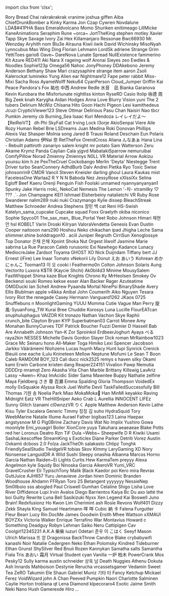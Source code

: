 ﻿import clsx from 'clsx';


<!-- Reminder that not only HTML chars have to be escaped, MDX chars also need to be (such as a space followed by an underscore). -->
<Patronelt k="0" ias="0" sp="0" >Rory</Patronelt> <Patronelt k="0" ias="0" sp="0" >Bread Chai</Patronelt> <Patronelt k="0" ias="0" sp="0" >rakrakrakrak</Patronelt> <Patronelt k="0" ias="1" sp="0" >vranime</Patronelt> <Patronelt k="0" ias="1" sp="0" >joshua giffen</Patronelt> 
<Patronelt k="0" ias="0" sp="0" >Aiba</Patronelt> <Patronelt k="0" ias="0" sp="0" >ChiefDrunkBomber</Patronelt> <Patronelt k="0" ias="0" sp="0" >a</Patronelt> <Patronelt k="0" ias="0" sp="0" >Kinky Karma</Patronelt> <Patronelt k="0" ias="1" sp="0" >Jon Czap</Patronelt> 
<Patronelt k="0" ias="0" sp="0" >Cywren</Patronelt> <Patronelt k="0" ias="0" sp="0" >Novdalune</Patronelt> <Patronelt k="0" ias="0" sp="0" >LDA&#0036;&#0035;41PHA</Patronelt> <Patronelt k="0" ias="0" sp="0" >Bass</Patronelt> <Patronelt k="0" ias="0" sp="0" >Emeraldvolcano</Patronelt> 
<Patronelt k="0" ias="0" sp="0" >Momo Shuriken</Patronelt> <Patronelt k="0" ias="1" sp="0" >enitimeago</Patronelt> <Patronelt k="0" ias="1" sp="0" >LillMicke</Patronelt> <Patronelt k="0" ias="1" sp="0" >KaneAnimations</Patronelt> <Patronelt k="0" ias="0" sp="0" >Seraphim Rune</Patronelt> 
<Patronelt k="0" ias="1" sp="0" >&#0126;orca&#0126;</Patronelt> <Patronelt k="0" ias="1" sp="0" >JortTheKing</Patronelt> <Patronelt k="0" ias="1" sp="0" >stephen motley</Patronelt> <Patronelt k="0" ias="1" sp="0" >Xavier Tapp</Patronelt> <Patronelt k="0" ias="0" sp="0" >Skye Savage</Patronelt> 
<Patronelt k="0" ias="0" sp="0" >Ivory</Patronelt> <Patronelt k="0" ias="0" sp="0" >Zai Hex</Patronelt> <Patronelt k="0" ias="1" sp="0" >Killamanjaro</Patronelt> <Patronelt k="0" ias="1" sp="0" >Ressonae</Patronelt> <Patronelt k="0" ias="0" sp="0" >Bwc66930</Patronelt> 
<Patronelt k="0" ias="1" sp="0" >Mr&#0046; Wenzday</Patronelt> <Patronelt k="0" ias="1" sp="0" >Aryhith</Patronelt> <Patronelt k="0" ias="0" sp="0" >nom</Patronelt> <Patronelt k="0" ias="1" sp="0" >Blu3e</Patronelt> <Patronelt k="0" ias="0" sp="0" >Alrauna</Patronelt> 
<Patronelt k="0" ias="1" sp="0" >Kiwii iiwik</Patronelt> <Patronelt k="0" ias="1" sp="0" >David Wichinsky</Patronelt> <Patronelt k="0" ias="1" sp="0" >MisoNyah</Patronelt> <Patronelt k="0" ias="0" sp="0" >Lynncubus</Patronelt> <Patronelt k="0" ias="1" sp="0" >Mao</Patronelt> 
<Patronelt k="0" ias="0" sp="0" >Wing Ding</Patronelt> <Patronelt k="0" ias="1" sp="0" >Florian Lehmann</Patronelt> <Patronelt k="0" ias="1" sp="0" >LordSk</Patronelt> <Patronelt k="0" ias="0" sp="0" >adriene</Patronelt> <Patronelt k="0" ias="1" sp="0" >Strange Grim</Patronelt> 
<Patronelt k="0" ias="0" sp="0" >YettiToes</Patronelt> <Patronelt k="0" ias="0" sp="0" >gario6</Patronelt> <Patronelt k="0" ias="1" sp="0" >Oave&#0126;</Patronelt> <Patronelt k="0" ias="0" sp="0" >DareNova</Patronelt> <Patronelt k="0" ias="0" sp="0" >Lunate Spread</Patronelt> 
<Patronelt k="0" ias="1" sp="0" >NullExistence</Patronelt> <Patronelt k="0" ias="1" sp="0" >fammerino</Patronelt> <Patronelt k="0" ias="1" sp="0" >Kit Azure</Patronelt> <Patronelt k="0" ias="0" sp="0" >RED411</Patronelt> <Patronelt k="0" ias="0" sp="0" >Aki</Patronelt> 
<Patronelt k="0" ias="0" sp="0" >Nara X</Patronelt> <Patronelt k="0" ias="1" sp="0" >rageing wolf</Patronelt> <Patronelt k="0" ias="1" sp="0" >Aronai Sieyes</Patronelt> <Patronelt k="0" ias="0" sp="0" >zeo</Patronelt> <Patronelt k="0" ias="0" sp="0" >Ewdles &#0038; Noodles</Patronelt> 
<Patronelt k="0" ias="0" sp="0" >Sophie123p</Patronelt> <Patronelt k="0" ias="0" sp="0" >Omega56</Patronelt> <Patronelt k="0" ias="0" sp="0" >Nahoc</Patronelt> <Patronelt k="0" ias="1" sp="0" >JonyPhoney</Patronelt> <Patronelt k="0" ias="0" sp="0" >DDAkebono</Patronelt> 
<Patronelt k="0" ias="1" sp="0" >Jeremy Anderson</Patronelt> <Patronelt k="0" ias="0" sp="0" >Bethany Shaw</Patronelt> <Patronelt k="0" ias="0" sp="0" >Mari</Patronelt> <Patronelt k="0" ias="0" sp="0" >crazysaphire</Patronelt> <Patronelt k="0" ias="1" sp="0" >strange item</Patronelt> 
<Patronelt k="0" ias="0" sp="0" >aaron</Patronelt> <Patronelt k="0" ias="1" sp="0" >Zsoli</Patronelt> <Patronelt k="0" ias="0" sp="0" >Kalerockat</Patronelt> <Patronelt k="0" ias="0" sp="0" >lumineko</Patronelt> <Patronelt k="0" ias="0" sp="0" >Yung Alien</Patronelt> 
<Patronelt k="0" ias="1" sp="0" >ear</Patronelt> <Patronelt k="0" ias="0" sp="0" >Nightmare12</Patronelt> <Patronelt k="0" ias="1" sp="0" >Fape</Patronelt> <Patronelt k="0" ias="0" sp="0" >peter rabbit</Patronelt> <Patronelt k="0" ias="0" sp="0" >Miss&#0045;Mixi</Patronelt> 
<Patronelt k="0" ias="0" sp="0" >Sacha Ross</Patronelt> <Patronelt k="0" ias="0" sp="0" >AyameWolff</Patronelt> <Patronelt k="0" ias="1" sp="0" >Neku64</Patronelt> <Patronelt k="0" ias="1" sp="0" >CyanPerson</Patronelt> <Patronelt k="0" ias="0" sp="0" >Cloud&#0095;Jumper</Patronelt> 
<Patronelt k="0" ias="1" sp="0" >Griffin</Patronelt> <Patronelt k="0" ias="0" sp="0" >Kai Peace</Patronelt> <Patronelt k="0" ias="1" sp="0" >Pandora&#0039;s Fox</Patronelt> <Patronelt k="0" ias="1" sp="0" >祐也 中西</Patronelt> <Patronelt k="0" ias="1" sp="0" >Andrew Redle</Patronelt> 
<Patronelt k="0" ias="1" sp="0" >水音　凪</Patronelt> <Patronelt k="0" ias="0" sp="0" >Bianka Garanova</Patronelt> <Patronelt k="0" ias="0" sp="0" >Kevin</Patronelt> <Patronelt k="0" ias="1" sp="0" >Kurobara the Misfortunate</Patronelt> <Patronelt k="0" ias="0" sp="0" >nightliss</Patronelt> 
<Patronelt k="0" ias="0" sp="0" >kinton</Patronelt> <Patronelt k="0" ias="1" sp="0" >RyseRD</Patronelt> <Patronelt k="0" ias="0" sp="0" >Casio</Patronelt> <Patronelt k="0" ias="1" sp="0" >Itolip</Patronelt> <Patronelt k="0" ias="1" sp="0" >咏德 周</Patronelt> 
<Patronelt k="0" ias="0" sp="0" >Big Zeek</Patronelt> <Patronelt k="0" ias="1" sp="0" >knah</Patronelt> <Patronelt k="0" ias="1" sp="0" >Karygha</Patronelt> <Patronelt k="0" ias="0" sp="0" >Aidan Hodges</Patronelt> <Patronelt k="0" ias="1" sp="0" >Anna Love</Patronelt> 
<Patronelt k="0" ias="0" sp="0" >Blurry Vision</Patronelt> <Patronelt k="0" ias="0" sp="0" >yuni</Patronelt> <Patronelt k="0" ias="0" sp="0" >The 2 tubers</Patronelt> <Patronelt k="0" ias="1" sp="0" >Delirium</Patronelt> <Patronelt k="0" ias="0" sp="0" >McWiz</Patronelt> 
<Patronelt k="0" ias="1" sp="0" >Chīsana Hito</Patronelt> <Patronelt k="0" ias="1" sp="0" >Goon</Patronelt> <Patronelt k="0" ias="1" sp="0" >Hachi Pigeon</Patronelt> <Patronelt k="0" ias="0" sp="0" >Lexi</Patronelt> <Patronelt k="0" ias="0" sp="0" >kamithedeus</Patronelt> 
<Patronelt k="0" ias="0" sp="0" >Jcuzi</Patronelt> <Patronelt k="0" ias="1" sp="0" >CrypticViewer123</Patronelt> <Patronelt k="0" ias="1" sp="0" >Steve Ottmar</Patronelt> <Patronelt k="0" ias="0" sp="0" >Delirious</Patronelt> <Patronelt k="0" ias="1" sp="0" >Pasu Chan</Patronelt> 
<Patronelt k="0" ias="0" sp="0" >Naisiri Nao</Patronelt> <Patronelt k="0" ias="1" sp="0" >tbcr</Patronelt> <Patronelt k="0" ias="1" sp="0" >Pumkin</Patronelt> <Patronelt k="0" ias="1" sp="0" >Jeremy</Patronelt> <Patronelt k="0" ias="0" sp="0" >cb</Patronelt> 
<Patronelt k="0" ias="1" sp="0" >Burning&#0095;Sea</Patronelt> <Patronelt k="0" ias="0" sp="0" >Isaac Kuri Mendoza</Patronelt> <Patronelt k="0" ias="1" sp="0" >レイレイだよ～ 【ReiReiVT】</Patronelt> <Patronelt k="0" ias="1" sp="0" >dh</Patronelt> <Patronelt k="0" ias="1" sp="0" >Phi</Patronelt> 
<Patronelt k="0" ias="1" sp="0" >SkyFall</Patronelt> <Patronelt k="0" ias="1" sp="0" >Cat Irving</Patronelt> <Patronelt k="0" ias="0" sp="0" >Lock</Patronelt> <Patronelt k="0" ias="1" sp="0" >I3orje</Patronelt> <Patronelt k="0" ias="1" sp="0" >AkioSenpai</Patronelt> 
<Patronelt k="0" ias="1" sp="0" >Viere</Patronelt> <Patronelt k="0" ias="1" sp="0" >Aile Rozy</Patronelt> <Patronelt k="0" ias="0" sp="0" >Human Rebel</Patronelt> <Patronelt k="0" ias="0" sp="0" >Brie</Patronelt> <Patronelt k="0" ias="0" sp="0" >LSDreams</Patronelt> 
<Patronelt k="0" ias="0" sp="0" >Juan Medina</Patronelt> <Patronelt k="0" ias="0" sp="0" >Roki</Patronelt> <Patronelt k="0" ias="1" sp="0" >Donovan Phillips</Patronelt> <Patronelt k="0" ias="1" sp="0" >Alexis Vaz</Patronelt> <Patronelt k="0" ias="1" sp="0" >Shasper</Patronelt> 
<Patronelt k="0" ias="1" sp="0" >Molnia</Patronelt> <Patronelt k="0" ias="1" sp="0" >song</Patronelt> <Patronelt k="0" ias="0" sp="0" >Jared B Trausi</Patronelt> <Patronelt k="0" ias="0" sp="0" >Roland Deschain</Patronelt> <Patronelt k="0" ias="1" sp="0" >Eun</Patronelt> 
<Patronelt k="0" ias="0" sp="0" >Polaris</Patronelt> <Patronelt k="0" ias="0" sp="0" >Christian Adams</Patronelt> <Patronelt k="0" ias="0" sp="0" >伊Nai 奈</Patronelt> <Patronelt k="0" ias="0" sp="0" >RetTheFox</Patronelt> <Patronelt k="0" ias="0" sp="0" >OrendCross</Patronelt> 
<Patronelt k="0" ias="0" sp="0" >Aliana</Patronelt> <Patronelt k="0" ias="0" sp="0" >んなあぁ</Patronelt> <Patronelt k="0" ias="0" sp="0" >Hana</Patronelt> <Patronelt k="0" ias="0" sp="0" >Lina &#0045; Rebuilt</Patronelt> <Patronelt k="0" ias="0" sp="0" >pattiroth</Patronelt> 
<Patronelt k="0" ias="0" sp="0" >zanariyo</Patronelt> <Patronelt k="0" ias="0" sp="0" >salem knight</Patronelt> <Patronelt k="0" ias="0" sp="0" >mr potato</Patronelt> <Patronelt k="0" ias="1" sp="0" >Sam Watterson</Patronelt> <Patronelt k="0" ias="1" sp="0" >Zeru Akame</Patronelt> 
<Patronelt k="0" ias="0" sp="0" >Krymz Panda</Patronelt> <Patronelt k="0" ias="1" sp="0" >Caylian Cala</Patronelt> <Patronelt k="0" ias="0" sp="0" >yjgvd</Patronelt> <Patronelt k="0" ias="0" sp="0" >MabatakiSparrow</Patronelt> <Patronelt k="0" ias="1" sp="0" >nemuruibai</Patronelt> 
<Patronelt k="0" ias="0" sp="0" >ComfyPillow</Patronelt> <Patronelt k="0" ias="1" sp="0" >Norad</Patronelt> <Patronelt k="0" ias="1" sp="0" >Zmienny Zmiennys</Patronelt> <Patronelt k="0" ias="0" sp="0" >N0LL VR</Patronelt> <Patronelt k="0" ias="0" sp="0" >Material Arrow</Patronelt> 
<Patronelt k="0" ias="1" sp="0" >Aokizu</Patronelt> <Patronelt k="0" ias="1" sp="0" >younsu kim</Patronelt> <Patronelt k="0" ias="1" sp="0" >h ze</Patronelt> <Patronelt k="0" ias="0" sp="0" >PexTheCruel</Patronelt> <Patronelt k="0" ias="1" sp="0" >Cockobango</Patronelt> 
<Patronelt k="0" ias="0" sp="0" >Merlin &#0039;Deyta&#0039; Niestegge</Patronelt> <Patronelt k="0" ias="0" sp="0" >Trent Driver</Patronelt> <Patronelt k="0" ias="0" sp="0" >turbo</Patronelt> <Patronelt k="0" ias="0" sp="0" >SeanConnery</Patronelt> <Patronelt k="0" ias="1" sp="0" >AdhdBurb</Patronelt> 
<Patronelt k="0" ias="0" sp="0" >Dalv Andrei</Patronelt> <Patronelt k="0" ias="1" sp="0" >Pietka</Patronelt> <Patronelt k="0" ias="1" sp="0" >Ryo</Patronelt> <Patronelt k="0" ias="0" sp="0" >Toxic Swise</Patronelt> <Patronelt k="0" ias="1" sp="0" >johnsonrin9</Patronelt> 
<Patronelt k="0" ias="0" sp="0" >CMDR Vancil</Patronelt> <Patronelt k="0" ias="1" sp="0" >Steven Kneisler</Patronelt> <Patronelt k="0" ias="0" sp="0" >darling ghoul</Patronelt> <Patronelt k="0" ias="0" sp="0" >Laura Kaukas</Patronelt> <Patronelt k="0" ias="1" sp="0" >mist</Patronelt> 
<Patronelt k="0" ias="0" sp="0" >FacelessOne</Patronelt> <Patronelt k="0" ias="0" sp="0" >Warlaa2</Patronelt> <Patronelt k="0" ias="0" sp="0" >R Y N N</Patronelt> <Patronelt k="0" ias="0" sp="0" >Baboda</Patronelt> <Patronelt k="0" ias="0" sp="0" >Nez</Patronelt> 
<Patronelt k="0" ias="0" sp="0" >JessyRose</Patronelt> <Patronelt k="0" ias="0" sp="0" >xXIssiXx</Patronelt> <Patronelt k="0" ias="0" sp="0" >Selina Egloff</Patronelt> <Patronelt k="0" ias="0" sp="0" >Beef Kaeru</Patronelt> <Patronelt k="0" ias="0" sp="0" >Orenji</Patronelt> 
<Patronelt k="0" ias="0" sp="0" >Penguin Fish</Patronelt> <Patronelt k="0" ias="1" sp="0" >Foolski</Patronelt> <Patronelt k="0" ias="1" sp="0" >unnamed</Patronelt> <Patronelt k="0" ias="0" sp="0" >nyannyanyanyan1</Patronelt> <Patronelt k="0" ias="1" sp="0" >Spunky</Patronelt> 
<Patronelt k="0" ias="0" sp="0" >Jake Harris</Patronelt> <Patronelt k="0" ias="1" sp="0" >rroki&#0095;</Patronelt> <Patronelt k="0" ias="1" sp="0" >NekoCat</Patronelt> <Patronelt k="0" ias="0" sp="0" >Nemesis</Patronelt> <Patronelt k="0" ias="0" sp="0" >The Lemon</Patronelt> 
<Patronelt k="0" ias="0" sp="0" >&#0039;&#0045;차&#0045;</Patronelt> <Patronelt k="0" ias="0" sp="0" >xtramilky</Patronelt> <Patronelt k="0" ias="0" sp="0" >♡ &#0063;&#0063;&#0063; ˎˊ˗</Patronelt> <Patronelt k="0" ias="1" sp="0" >Jon Champagne</Patronelt> <Patronelt k="0" ias="1" sp="0" >KEI1</Patronelt> 
<Patronelt k="0" ias="1" sp="0" >Ishmael Elsherbeiny</Patronelt> <Patronelt k="0" ias="0" sp="0" >natalietchi</Patronelt> <Patronelt k="0" ias="0" sp="0" >VR Ruby Rose</Patronelt> <Patronelt k="0" ias="1" sp="0" >Swanderer</Patronelt> <Patronelt k="0" ias="1" sp="0" >nalim289</Patronelt> 
<Patronelt k="0" ias="0" sp="0" >nuki nuki</Patronelt> <Patronelt k="0" ias="1" sp="0" >Crazymango</Patronelt> <Patronelt k="0" ias="0" sp="0" >Kylie</Patronelt> <Patronelt k="0" ias="0" sp="0" >dissep</Patronelt> <Patronelt k="0" ias="0" sp="0" >BleachStreak</Patronelt> 
<Patronelt k="0" ias="1" sp="0" >Matthew Schroeder</Patronelt> <Patronelt k="0" ias="0" sp="0" >Andrea Stephens</Patronelt> <Patronelt k="0" ias="1" sp="0" >창민 백</Patronelt> <Patronelt k="0" ias="1" sp="0" >cat</Patronelt> <Patronelt k="0" ias="0" sp="0" >Reni</Patronelt> 
<Patronelt k="0" ias="0" sp="0" >HS&#0045;Swish</Patronelt> <Patronelt k="0" ias="0" sp="0" >Katelyn&#0095;sama&#0095;cupcake Cupcake squad</Patronelt> <Patronelt k="0" ias="0" sp="0" >Foxx</Patronelt> <Patronelt k="0" ias="1" sp="0" >Graelyth</Patronelt> <Patronelt k="0" ias="0" sp="0" >okiba niconico</Patronelt> 
<Patronelt k="0" ias="0" sp="0" >Sophie</Patronelt> <Patronelt k="0" ias="0" sp="0" >Spyco01</Patronelt> <Patronelt k="0" ias="1" sp="0" >The&#0095;sax&#0095;man&#0095;</Patronelt> <Patronelt k="0" ias="0" sp="0" >Blue&#0095;Portal</Patronelt> <Patronelt k="0" ias="0" sp="0" >Yeet</Patronelt> 
<Patronelt k="0" ias="1" sp="0" >Robo Johnson</Patronelt> <Patronelt k="0" ias="1" sp="0" >Himari</Patronelt> <Patronelt k="0" ias="0" sp="0" >재현 안</Patronelt> <Patronelt k="0" ias="0" sp="0" >hsl</Patronelt> <Patronelt k="0" ias="1" sp="0" >KOBELT</Patronelt> 
<Patronelt k="0" ias="1" sp="0" >Varin</Patronelt> <Patronelt k="0" ias="0" sp="0" >Droski</Patronelt> <Patronelt k="0" ias="0" sp="0" >Kilryan</Patronelt> <Patronelt k="0" ias="0" sp="0" >ValoraVendetta</Patronelt> <Patronelt k="0" ias="0" sp="0" >Genesis Evan</Patronelt> 
<Patronelt k="0" ias="1" sp="0" >Dustin Cooper</Patronelt> <Patronelt k="0" ias="0" sp="0" >naitooon</Patronelt> <Patronelt k="0" ias="0" sp="0" >nars290</Patronelt> <Patronelt k="0" ias="0" sp="0" >Hoshou Neko</Patronelt> <Patronelt k="0" ias="0" sp="0" >chikachan</Patronelt> 
<Patronelt k="0" ias="0" sp="0" >ipad</Patronelt> <Patronelt k="0" ias="0" sp="0" >Jhigha</Patronelt> <Patronelt k="0" ias="1" sp="0" >Leche Sama</Patronelt> <Patronelt k="0" ias="0" sp="0" >shimmer&#0046;shine</Patronelt> <Patronelt k="0" ias="1" sp="0" >bolddragon10 &#0046;</Patronelt> 
<Patronelt k="0" ias="0" sp="0" >aciil</Patronelt> <Patronelt k="0" ias="0" sp="0" >Juniper Regruth</Patronelt> <Patronelt k="0" ias="0" sp="0" >CirriSun</Patronelt> <Patronelt k="0" ias="0" sp="0" >Xenoglossye</Patronelt> <Patronelt k="0" ias="0" sp="0" >Top Donator</Patronelt> 
<Patronelt k="0" ias="1" sp="0" >은채 은채</Patronelt> <Patronelt k="0" ias="1" sp="0" >Xpoint</Patronelt> <Patronelt k="0" ias="0" sp="0" >Shoka Nut</Patronelt> <Patronelt k="0" ias="0" sp="0" >Orgest</Patronelt> <Patronelt k="0" ias="1" sp="0" >lilwolf</Patronelt> 
<Patronelt k="0" ias="0" sp="0" >Jasmine Marie</Patronelt> <Patronelt k="0" ias="0" sp="0" >sabrina La Rue</Patronelt> <Patronelt k="0" ias="0" sp="0" >Paracon</Patronelt> <Patronelt k="0" ias="1" sp="0" >Caleb</Patronelt> <Patronelt k="0" ias="0" sp="0" >rurusonic</Patronelt> 
<Patronelt k="0" ias="0" sp="0" >Exi Nawhego</Patronelt> <Patronelt k="0" ias="0" sp="0" >Kadance Lunacy</Patronelt> <Patronelt k="0" ias="0" sp="0" >MediocreJake</Patronelt> <Patronelt k="0" ias="0" sp="0" >Zardsot</Patronelt> <Patronelt k="0" ias="0" sp="0" >Toyama</Patronelt> 
<Patronelt k="0" ias="0" sp="0" >GHOST XO</Patronelt> <Patronelt k="0" ias="0" sp="0" >Nick Duijndam</Patronelt> <Patronelt k="0" ias="0" sp="0" >Tiffany</Patronelt> <Patronelt k="0" ias="0" sp="0" >bert</Patronelt> <Patronelt k="0" ias="1" sp="0" >JJ</Patronelt> 
<Patronelt k="0" ias="0" sp="0" >Ernest &#0040;iFire&#0041; Lee</Patronelt> <Patronelt k="0" ias="0" sp="0" >Inaar</Patronelt> <Patronelt k="0" ias="1" sp="0" >Tomato</Patronelt> <Patronelt k="0" ias="0" sp="0" >vNekorii</Patronelt> <Patronelt k="0" ias="0" sp="0" >Lily</Patronelt> 
<Patronelt k="0" ias="0" sp="0" >Donut</Patronelt> <Patronelt k="0" ias="1" sp="0" >えお あいう</Patronelt> <Patronelt k="0" ias="1" sp="0" >Kohrean</Patronelt> <Patronelt k="0" ias="0" sp="0" >めかにゃんこ</Patronelt> <Patronelt k="0" ias="0" sp="0" >Tooman13</Patronelt> 
<Patronelt k="0" ias="0" sp="0" >이 오</Patronelt> <Patronelt k="0" ias="0" sp="0" >cooki i</Patronelt> <Patronelt k="0" ias="0" sp="0" >Feathermo0n</Patronelt> <Patronelt k="0" ias="1" sp="0" >Colton Johnson</Patronelt> <Patronelt k="0" ias="1" sp="0" >Solaris Aung</Patronelt> 
<Patronelt k="0" ias="0" sp="0" >Vectorito</Patronelt> <Patronelt k="0" ias="1" sp="0" >Luxora</Patronelt> <Patronelt k="0" ias="0" sp="0" >K&#0036;TR &#0040;Kaycie Shchi&#0041;</Patronelt> <Patronelt k="0" ias="0" sp="0" >Ak0bl4d3</Patronelt> <Patronelt k="0" ias="0" sp="0" >Minime</Patronelt> 
<Patronelt k="0" ias="0" sp="0" >MousySalem</Patronelt> <Patronelt k="0" ias="0" sp="0" >FastWhippet</Patronelt> <Patronelt k="0" ias="0" sp="0" >Shima kaze</Patronelt> <Patronelt k="0" ias="0" sp="0" >Blue Knights</Patronelt> <Patronelt k="0" ias="1" sp="0" >Chrono Ky</Patronelt> 
<Patronelt k="0" ias="0" sp="0" >MrHeolsen</Patronelt> <Patronelt k="0" ias="0" sp="0" >Smokey Ov</Patronelt> <Patronelt k="0" ias="0" sp="0" >Beckenzi</Patronelt> <Patronelt k="0" ias="0" sp="0" >souki</Patronelt> <Patronelt k="0" ias="0" sp="0" >Romeo</Patronelt> 
<Patronelt k="0" ias="1" sp="0" >kekse esser</Patronelt> <Patronelt k="0" ias="0" sp="0" >Alan Backer</Patronelt> <Patronelt k="0" ias="0" sp="0" >Rager</Patronelt> <Patronelt k="0" ias="0" sp="0" >Azuteatime</Patronelt> <Patronelt k="0" ias="1" sp="0" >OMGDucki</Patronelt> 
<Patronelt k="0" ias="1" sp="0" >Ian Schell</Patronelt> <Patronelt k="0" ias="0" sp="0" >Andrew</Patronelt> <Patronelt k="0" ias="1" sp="0" >Pyaanda</Patronelt> <Patronelt k="0" ias="0" sp="0" >Mortal</Patronelt> <Patronelt k="0" ias="0" sp="0" >NinePsi</Patronelt> 
<Patronelt k="0" ias="0" sp="0" >BinaryShade</Patronelt> <Patronelt k="0" ias="0" sp="0" >Avery Ellis</Patronelt> <Patronelt k="0" ias="1" sp="0" >Blublman</Patronelt> <Patronelt k="0" ias="1" sp="0" >apple</Patronelt> <Patronelt k="0" ias="1" sp="0" >v4ikka</Patronelt> 
<Patronelt k="0" ias="0" sp="0" >Anibal</Patronelt> <Patronelt k="0" ias="0" sp="0" >John Coumerilh</Patronelt> <Patronelt k="0" ias="1" sp="0" >Aiko Nguyen</Patronelt> <Patronelt k="0" ias="1" sp="0" >Tesara</Patronelt> <Patronelt k="0" ias="1" sp="0" >Ivory</Patronelt> 
<Patronelt k="0" ias="1" sp="0" >Riot the renegade</Patronelt> <Patronelt k="0" ias="0" sp="0" >Casey Hermann</Patronelt> <Patronelt k="0" ias="0" sp="0" >Vanguard1262</Patronelt> <Patronelt k="0" ias="0" sp="0" >JKaos 0725</Patronelt> <Patronelt k="0" ias="0" sp="0" >Snufflebuns</Patronelt> 
<Patronelt k="0" ias="0" sp="0" >n</Patronelt> <Patronelt k="0" ias="0" sp="0" >MoonlightGaming</Patronelt> <Patronelt k="0" ias="0" sp="0" >YUUU</Patronelt> <Patronelt k="0" ias="1" sp="0" >Momma Cutie</Patronelt> <Patronelt k="0" ias="0" sp="0" >Vague Man</Patronelt> 
<Patronelt k="0" ias="0" sp="0" >Perry</Patronelt> <Patronelt k="0" ias="0" sp="0" >旋風&#0045;SyuanFong&#0095;TW</Patronelt> <Patronelt k="0" ias="1" sp="0" >Kurai</Patronelt> <Patronelt k="0" ias="0" sp="0" >Bree</Patronelt> <Patronelt k="0" ias="0" sp="0" >Chuddie</Patronelt> 
<Patronelt k="0" ias="0" sp="0" >Korosys</Patronelt> <Patronelt k="0" ias="1" sp="0" >Luna Lucille</Patronelt> <Patronelt k="0" ias="0" sp="0" >FlourEATcan</Patronelt> <Patronelt k="0" ias="1" sp="0" >snuphuluphagus</Patronelt> <Patronelt k="0" ias="1" sp="0" >VAIZOR</Patronelt> 
<Patronelt k="0" ias="1" sp="0" >Kit</Patronelt> <Patronelt k="0" ias="1" sp="0" >tronazo</Patronelt> <Patronelt k="0" ias="0" sp="0" >Nathan Vachon</Patronelt> <Patronelt k="0" ias="1" sp="0" >Skye</Patronelt> <Patronelt k="0" ias="1" sp="0" >Raphii</Patronelt> 
<Patronelt k="0" ias="1" sp="0" >crunch&#0095;bite</Patronelt> <Patronelt k="0" ias="1" sp="0" >Clayton Bryan</Patronelt> <Patronelt k="0" ias="1" sp="0" >KYP</Patronelt> <Patronelt k="0" ias="0" sp="0" >Superbatman03</Patronelt> <Patronelt k="0" ias="0" sp="0" >Carrot Monee</Patronelt> 
<Patronelt k="0" ias="0" sp="0" >Amy Monahan</Patronelt> <Patronelt k="0" ias="1" sp="0" >BunnyCurves</Patronelt> <Patronelt k="0" ias="1" sp="0" >TDF</Patronelt> <Patronelt k="0" ias="1" sp="0" >Patrick Boucher</Patronelt> <Patronelt k="0" ias="0" sp="0" >Fuzzi</Patronelt> 
<Patronelt k="0" ias="1" sp="0" >Demier D Hassell</Patronelt> <Patronelt k="0" ias="1" sp="0" >Bab</Patronelt> <Patronelt k="0" ias="0" sp="0" >Are</Patronelt> <Patronelt k="0" ias="1" sp="0" >Annabeth Johnson</Patronelt> <Patronelt k="0" ias="1" sp="0" >Yan&#0045;K</Patronelt> 
<Patronelt k="0" ias="1" sp="0" >Zor</Patronelt> <Patronelt k="0" ias="1" sp="0" >Sproinkol</Patronelt> <Patronelt k="0" ias="0" sp="0" >ErdbeerJoghurt</Patronelt> <Patronelt k="0" ias="0" sp="0" >Ayaya</Patronelt> <Patronelt k="0" ias="1" sp="0" >べる</Patronelt> 
<Patronelt k="0" ias="1" sp="0" >raya2kin</Patronelt> <Patronelt k="0" ias="1" sp="0" >NESSES</Patronelt> <Patronelt k="0" ias="0" sp="0" >Michelle Davis</Patronelt> <Patronelt k="0" ias="1" sp="0" >Gordon Slayer</Patronelt> <Patronelt k="0" ias="0" sp="0" >Dick roman</Patronelt> 
<Patronelt k="0" ias="0" sp="0" >MrRainbow1023</Patronelt> <Patronelt k="0" ias="1" sp="0" >Grace Mc</Patronelt> <Patronelt k="0" ias="0" sp="0" >Seinaru hono</Patronelt> <Patronelt k="0" ias="0" sp="0" >All&#0045;Maker</Patronelt> <Patronelt k="0" ias="0" sp="0" >Toga Himiko</Patronelt> 
<Patronelt k="0" ias="1" sp="0" >Lexi</Patronelt> <Patronelt k="0" ias="0" sp="0" >Spencer Jacobson</Patronelt> <Patronelt k="0" ias="1" sp="0" >Jarkko Vääräniemi</Patronelt> <Patronelt k="0" ias="0" sp="0" >Niohzens</Patronelt> <Patronelt k="0" ias="1" sp="0" >Lucas huynh</Patronelt> 
<Patronelt k="0" ias="1" sp="0" >Macy Hunt</Patronelt> <Patronelt k="0" ias="0" sp="0" >lupi</Patronelt> <Patronelt k="0" ias="1" sp="0" >Synrick Crenick</Patronelt> <Patronelt k="0" ias="0" sp="0" >Bleuiii</Patronelt> <Patronelt k="0" ias="0" sp="0" >one eache</Patronelt> 
<Patronelt k="0" ias="1" sp="0" >iLulu</Patronelt> <Patronelt k="0" ias="1" sp="0" >Knineteen</Patronelt> <Patronelt k="0" ias="0" sp="0" >Mellow</Patronelt> <Patronelt k="0" ias="1" sp="0" >Neptune Mofumi</Patronelt> <Patronelt k="0" ias="0" sp="0" >Le Sean T Boon</Patronelt> 
<Patronelt k="0" ias="0" sp="0" >Caleb</Patronelt> <Patronelt k="0" ias="0" sp="0" >RAMDOM BOY&#0095;123</Patronelt> <Patronelt k="0" ias="1" sp="0" >Cali</Patronelt> <Patronelt k="0" ias="0" sp="0" >ducc</Patronelt> <Patronelt k="0" ias="1" sp="0" >nick2525</Patronelt> 
<Patronelt k="0" ias="1" sp="0" >remys s</Patronelt> <Patronelt k="0" ias="1" sp="0" >haven silky</Patronelt> <Patronelt k="0" ias="1" sp="0" >Okami kami</Patronelt> <Patronelt k="0" ias="1" sp="0" >Erwin Carbone</Patronelt> <Patronelt k="0" ias="1" sp="0" >kristen dang</Patronelt> 
<Patronelt k="0" ias="1" sp="0" >Reaper224151</Patronelt> <Patronelt k="0" ias="1" sp="0" >Vivalion</Patronelt> <Patronelt k="0" ias="0" sp="0" >Pawp</Patronelt> <Patronelt k="0" ias="1" sp="0" >Nemutia</Patronelt> <Patronelt k="0" ias="1" sp="0" >DDDDrp</Patronelt> 
<Patronelt k="0" ias="0" sp="0" >mramqt</Patronelt> <Patronelt k="0" ias="1" sp="0" >Zero Akasha</Patronelt> <Patronelt k="0" ias="1" sp="0" >Vita Chan</Patronelt> <Patronelt k="0" ias="1" sp="0" >Marble</Patronelt> <Patronelt k="0" ias="0" sp="0" >Brittany</Patronelt> 
<Patronelt k="0" ias="1" sp="0" >Killswig</Patronelt> <Patronelt k="0" ias="0" sp="0" >LavAriz</Patronelt> <Patronelt k="0" ias="1" sp="0" >Lassy</Patronelt> <Patronelt k="0" ias="1" sp="0" >&#0126;Awen&#0126;</Patronelt> <Patronelt k="0" ias="1" sp="0" >Khaz</Patronelt> 
<Patronelt k="0" ias="0" sp="0" >ImAcidic</Patronelt> <Patronelt k="0" ias="1" sp="0" >Sider Sama</Patronelt> <Patronelt k="0" ias="1" sp="0" >Mawntee</Patronelt> <Patronelt k="0" ias="0" sp="0" >Buppy</Patronelt> <Patronelt k="0" ias="0" sp="0" >Nathalie</Patronelt> 
<Patronelt k="0" ias="0" sp="0" >zelfine</Patronelt> <Patronelt k="0" ias="0" sp="0" >Maya Fjeldberg</Patronelt> <Patronelt k="0" ias="1" sp="0" >さき</Patronelt> <Patronelt k="0" ias="1" sp="0" >尊 百瀬</Patronelt> <Patronelt k="0" ias="0" sp="0" >Emma Spalding</Patronelt> 
<Patronelt k="0" ias="1" sp="0" >Gloria Thompson</Patronelt> <Patronelt k="0" ias="1" sp="0" >VoidedEx</Patronelt> <Patronelt k="0" ias="1" sp="0" >molly</Patronelt> <Patronelt k="0" ias="1" sp="0" >0xSquakie</Patronelt> <Patronelt k="0" ias="1" sp="0" >Alyssa Rock</Patronelt> 
<Patronelt k="0" ias="0" sp="0" >Juel</Patronelt> <Patronelt k="0" ias="1" sp="0" >Wolfie Devil</Patronelt> <Patronelt k="0" ias="0" sp="0" >TaskFailedSuccessfully</Patronelt> <Patronelt k="0" ias="0" sp="0" >Bill Thomas</Patronelt> <Patronelt k="0" ias="1" sp="0" >기원 송</Patronelt> 
<Patronelt k="0" ias="0" sp="0" >Noelia Park</Patronelt> <Patronelt k="0" ias="0" sp="0" >Miao</Patronelt> <Patronelt k="0" ias="0" sp="0" >MokaMoka🩷</Patronelt> <Patronelt k="0" ias="1" sp="0" >Han MinMi</Patronelt> <Patronelt k="0" ias="1" sp="0" >keyakko</Patronelt> 
<Patronelt k="0" ias="1" sp="0" >Raving Midnight</Patronelt> <Patronelt k="0" ias="0" sp="0" >Eatz VR</Patronelt> <Patronelt k="0" ias="0" sp="0" >TheHillSniper</Patronelt> <Patronelt k="0" ias="0" sp="0" >Aeko</Patronelt> <Patronelt k="0" ias="0" sp="0" >Crab L</Patronelt> 
<Patronelt k="0" ias="1" sp="0" >Aurellia</Patronelt> <Patronelt k="0" ias="1" sp="0" >INNOCENT LIFEz</Patronelt> <Patronelt k="0" ias="1" sp="0" >Sunny</Patronelt> <Patronelt k="0" ias="0" sp="0" >Glitch Izanami</Patronelt> <Patronelt k="0" ias="0" sp="0" >cl0wnzzVR</Patronelt> 
<Patronelt k="0" ias="1" sp="0" >りく</Patronelt> <Patronelt k="0" ias="1" sp="0" >Apple</Patronelt> <Patronelt k="0" ias="1" sp="0" >Matthew Anderson</Patronelt> <Patronelt k="0" ias="0" sp="0" >Kevin Lathe</Patronelt> <Patronelt k="0" ias="1" sp="0" >Kisu</Patronelt> 
<Patronelt k="0" ias="1" sp="0" >Tyler Escalera</Patronelt> <Patronelt k="0" ias="1" sp="0" >Generic Timmy</Patronelt> <Patronelt k="0" ias="1" sp="0" >징징 김</Patronelt> <Patronelt k="0" ias="1" sp="0" >suho</Patronelt> <Patronelt k="0" ias="1" sp="0" >HydraSquid</Patronelt> 
<Patronelt k="0" ias="0" sp="0" >Tory</Patronelt> <Patronelt k="0" ias="0" sp="0" >WeebMarine</Patronelt> <Patronelt k="0" ias="0" sp="0" >Natalie</Patronelt> <Patronelt k="0" ias="1" sp="0" >Illume</Patronelt> <Patronelt k="0" ias="0" sp="0" >Aurael</Patronelt> 
<Patronelt k="0" ias="1" sp="0" >Father</Patronelt> <Patronelt k="0" ias="0" sp="0" >bigibas123</Patronelt> <Patronelt k="0" ias="0" sp="0" >Laina</Patronelt> <Patronelt k="0" ias="1" sp="0" >Haepax</Patronelt> <Patronelt k="0" ias="1" sp="0" >angstysnow</Patronelt> 
<Patronelt k="0" ias="0" sp="0" >M G</Patronelt> <Patronelt k="0" ias="1" sp="0" >Pig0Brine</Patronelt> <Patronelt k="0" ias="0" sp="0" >Zachary Davis</Patronelt> <Patronelt k="0" ias="0" sp="0" >Wat No</Patronelt> <Patronelt k="0" ias="0" sp="0" >Implix</Patronelt> 
<Patronelt k="0" ias="0" sp="0" >Yushiro Gowa</Patronelt> <Patronelt k="0" ias="1" sp="0" >moonlyte</Patronelt> <Patronelt k="0" ias="0" sp="0" >Emi&#0095;youagirl</Patronelt> <Patronelt k="0" ias="0" sp="0" >Boiler</Patronelt> <Patronelt k="0" ias="1" sp="0" >XionCore</Patronelt> 
<Patronelt k="0" ias="1" sp="0" >yuya Takuhara</Patronelt> <Patronelt k="0" ias="1" sp="0" >aeaeaeae</Patronelt> <Patronelt k="0" ias="0" sp="0" >Blake Potts</Patronelt> <Patronelt k="0" ias="1" sp="0" >red her</Patronelt> <Patronelt k="0" ias="1" sp="0" >Loronus Deatro</Patronelt> 
<Patronelt k="0" ias="0" sp="0" >Rzn TiF</Patronelt> <Patronelt k="0" ias="0" sp="0" >Oula</Patronelt> <Patronelt k="0" ias="0" sp="0" >&#0126;Webs&#0126;</Patronelt> <Patronelt k="0" ias="1" sp="0" >Sheepwife</Patronelt> <Patronelt k="0" ias="1" sp="0" >D R</Patronelt> 
<Patronelt k="0" ias="1" sp="0" >Kiwiki Usami</Patronelt> <Patronelt k="0" ias="1" sp="0" >SashaLikescoffee</Patronelt> <Patronelt k="0" ias="1" sp="0" >StreamKing s</Patronelt> <Patronelt k="0" ias="0" sp="0" >Exoticlex</Patronelt> <Patronelt k="0" ias="1" sp="0" >Diane Parker</Patronelt> 
<Patronelt k="0" ias="1" sp="0" >Detriti Vorez</Patronelt> <Patronelt k="0" ias="0" sp="0" >Austin</Patronelt> <Patronelt k="0" ias="1" sp="0" >Oxkamii</Patronelt> <Patronelt k="0" ias="0" sp="0" >dcboss 2&#0046;0</Patronelt> <Patronelt k="0" ias="0" sp="0" >Folza</Patronelt> 
<Patronelt k="0" ias="1" sp="0" >JackTheOh</Patronelt> <Patronelt k="0" ias="0" sp="0" >salakasto</Patronelt> <Patronelt k="0" ias="0" sp="0" >Chtipz Tonghk</Patronelt> <Patronelt k="0" ias="0" sp="0" >FriendlySealStudio</Patronelt> <Patronelt k="0" ias="0" sp="0" >TwidgeVR</Patronelt> 
<Patronelt k="0" ias="1" sp="0" >tobias Skov</Patronelt> <Patronelt k="0" ias="1" sp="0" >Klmmy</Patronelt> <Patronelt k="0" ias="0" sp="0" >LaryGaming XD</Patronelt> <Patronelt k="0" ias="1" sp="0" >Nory Nonsense</Patronelt> <Patronelt k="0" ias="0" sp="0" >LanguidDR</Patronelt> 
<Patronelt k="0" ias="1" sp="0" >A Wild Sushi</Patronelt> <Patronelt k="0" ias="0" sp="0" >Sleepy</Patronelt> <Patronelt k="0" ias="0" sp="0" >onashia</Patronelt> <Patronelt k="0" ias="0" sp="0" >Albanna</Patronelt> <Patronelt k="0" ias="1" sp="0" >Marcos Horno García</Patronelt> 
<Patronelt k="0" ias="1" sp="0" >Nathan</Patronelt> <Patronelt k="0" ias="0" sp="0" >Raiden&#0126;Ei</Patronelt> <Patronelt k="0" ias="0" sp="0" >Lights</Patronelt> <Patronelt k="0" ias="0" sp="0" >Curtis Hew</Patronelt> <Patronelt k="0" ias="0" sp="0" >KarmaTem</Patronelt> 
<Patronelt k="0" ias="1" sp="0" >preyyy</Patronelt> <Patronelt k="0" ias="0" sp="0" >Alexa Angelmon</Patronelt> <Patronelt k="0" ias="0" sp="0" >kyle</Patronelt> <Patronelt k="0" ias="0" sp="0" >Squidy Boi</Patronelt> <Patronelt k="0" ias="0" sp="0" >Ninoska Garcia</Patronelt> 
<Patronelt k="0" ias="0" sp="0" >AikeroVR</Patronelt> <Patronelt k="0" ias="1" sp="0" >Yumi&#0095;VRC</Patronelt> <Patronelt k="0" ias="0" sp="0" >GravelCrusher</Patronelt> <Patronelt k="0" ias="0" sp="0" >Eli</Patronelt> <Patronelt k="0" ias="0" sp="0" >TypischTony</Patronelt> 
<Patronelt k="0" ias="0" sp="0" >Malik Black</Patronelt> <Patronelt k="0" ias="1" sp="0" >Kaedor</Patronelt> <Patronelt k="0" ias="1" sp="0" >poi Kero</Patronelt> <Patronelt k="0" ias="1" sp="0" >mira</Patronelt> <Patronelt k="0" ias="1" sp="0" >Revrax</Patronelt> 
<Patronelt k="0" ias="1" sp="0" >GuttJuice</Patronelt> <Patronelt k="0" ias="1" sp="0" >AJH657</Patronelt> <Patronelt k="0" ias="1" sp="0" >Yuru</Patronelt> <Patronelt k="0" ias="1" sp="0" >Jenavieve Jordan</Patronelt> <Patronelt k="0" ias="1" sp="0" >hiren</Patronelt> 
<Patronelt k="0" ias="1" sp="0" >Dominic</Patronelt> <Patronelt k="0" ias="1" sp="0" >Branden Woodhouse</Patronelt> <Patronelt k="0" ias="1" sp="0" >Ahdamn</Patronelt> <Patronelt k="0" ias="1" sp="0" >FFRyan</Patronelt> <Patronelt k="0" ias="1" sp="0" >Toro 25</Patronelt> 
<Patronelt k="0" ias="1" sp="0" >Betangent</Patronelt> <Patronelt k="0" ias="1" sp="0" >yyyyyyy</Patronelt> <Patronelt k="0" ias="1" sp="0" >NessieNep</Patronelt> <Patronelt k="0" ias="1" sp="0" >Sm0llboio</Patronelt> <Patronelt k="0" ias="1" sp="0" >sss</Patronelt> 
<Patronelt k="0" ias="1" sp="0" >abogled</Patronelt> <Patronelt k="0" ias="1" sp="0" >Paul Criswell</Patronelt> <Patronelt k="0" ias="1" sp="0" >Gumhan</Patronelt> <Patronelt k="0" ias="1" sp="0" >Celaline</Patronelt> <Patronelt k="0" ias="1" sp="0" >Shigo</Patronelt> 
<Patronelt k="0" ias="1" sp="0" >Lisha Love</Patronelt> <Patronelt k="0" ias="1" sp="0" >River Diffidence</Patronelt> <Patronelt k="0" ias="1" sp="0" >Lupi</Patronelt> <Patronelt k="0" ias="1" sp="0" >Irvin Avalos</Patronelt> <Patronelt k="0" ias="1" sp="0" >Diego Barrientos</Patronelt> 
<Patronelt k="0" ias="1" sp="0" >Kaiya</Patronelt> <Patronelt k="0" ias="1" sp="0" >Bc Du</Patronelt> <Patronelt k="0" ias="1" sp="0" >axo latté</Patronelt> <Patronelt k="0" ias="1" sp="0" >the boi</Patronelt> <Patronelt k="0" ias="1" sp="0" >Guilty</Patronelt> 
<Patronelt k="0" ias="1" sp="0" >Rewrite</Patronelt> <Patronelt k="0" ias="1" sp="0" >Luna Bell</Patronelt> <Patronelt k="0" ias="1" sp="0" >Sasikizuki</Patronelt> <Patronelt k="0" ias="1" sp="0" >Nyxx</Patronelt> <Patronelt k="0" ias="1" sp="0" >Xen Legend</Patronelt> 
<Patronelt k="0" ias="1" sp="0" >Kai Boswell</Patronelt> <Patronelt k="0" ias="1" sp="0" >Juno Brain&#0033;</Patronelt> <Patronelt k="0" ias="1" sp="0" >Redxfusionz</Patronelt> <Patronelt k="0" ias="1" sp="0" >Ho Kwon Lim</Patronelt> <Patronelt k="0" ias="1" sp="0" >Cherimint</Patronelt> 
<Patronelt k="0" ias="1" sp="0" >ash</Patronelt> <Patronelt k="0" ias="1" sp="0" >Rosie</Patronelt> <Patronelt k="0" ias="1" sp="0" >Revons</Patronelt> <Patronelt k="0" ias="1" sp="0" >Wolf401</Patronelt> <Patronelt k="0" ias="1" sp="0" >Dizzy</Patronelt> 
<Patronelt k="0" ias="1" sp="0" >Zekk</Patronelt> <Patronelt k="0" ias="1" sp="0" >Shayla King</Patronelt> <Patronelt k="0" ias="1" sp="0" >Samuel Heartmann</Patronelt> <Patronelt k="0" ias="1" sp="0" >咩 咩</Patronelt> <Patronelt k="0" ias="1" sp="0" >Cubic</Patronelt> 
<Patronelt k="0" ias="1" sp="0" >納 卡</Patronelt> <Patronelt k="0" ias="0" sp="0" >Falena Furgutter</Patronelt> <Patronelt k="0" ias="0" sp="0" >Fleur</Patronelt> <Patronelt k="0" ias="0" sp="0" >Bearr</Patronelt> <Patronelt k="0" ias="0" sp="0" >Lucy Rin</Patronelt> 
<Patronelt k="0" ias="0" sp="0" >DocMe</Patronelt> <Patronelt k="0" ias="0" sp="0" >James Goodwin</Patronelt> <Patronelt k="0" ias="0" sp="0" >Ersith</Patronelt> <Patronelt k="0" ias="0" sp="0" >Mhee Wattson</Patronelt> <Patronelt k="0" ias="0" sp="0" >xXMAUI BOYZXx</Patronelt> 
<Patronelt k="0" ias="0" sp="0" >Victoria Walker</Patronelt> <Patronelt k="0" ias="0" sp="0" >Enrique Terrafino</Patronelt> <Patronelt k="0" ias="0" sp="0" >War</Patronelt> <Patronelt k="0" ias="0" sp="0" >Montavius Howard</Patronelt> <Patronelt k="0" ias="0" sp="0" >c</Patronelt> 
<Patronelt k="0" ias="0" sp="0" >Something</Patronelt> <Patronelt k="0" ias="0" sp="0" >Deadguy</Patronelt> <Patronelt k="0" ias="0" sp="0" >Robyn Lehman</Patronelt> <Patronelt k="0" ias="0" sp="0" >Saiko Neru</Patronelt> <Patronelt k="0" ias="0" sp="0" >Cattipigen</Patronelt> 
<Patronelt k="0" ias="0" sp="0" >Cav</Patronelt> <Patronelt k="0" ias="0" sp="0" >Coolgirl12345231</Patronelt> <Patronelt k="0" ias="0" sp="0" >A&#0046;K&#0046;A 柴柴</Patronelt> <Patronelt k="0" ias="0" sp="0" >iuzuri</Patronelt> <Patronelt k="0" ias="0" sp="0" >Odetari</Patronelt> 
<Patronelt k="0" ias="0" sp="0" >준우 이</Patronelt> <Patronelt k="0" ias="0" sp="0" >こはく</Patronelt> <Patronelt k="0" ias="0" sp="0" >Seeyf</Patronelt> <Patronelt k="0" ias="0" sp="0" >Mason Ulrich</Patronelt> <Patronelt k="0" ias="0" sp="0" >Marissa</Patronelt> 
<Patronelt k="0" ias="0" sp="0" >뜨 얻</Patronelt> <Patronelt k="0" ias="0" sp="0" >Dragonissa</Patronelt> <Patronelt k="0" ias="0" sp="0" >BackThrow</Patronelt> <Patronelt k="0" ias="0" sp="0" >Candice</Patronelt> <Patronelt k="0" ias="0" sp="0" >Blake</Patronelt> 
<Patronelt k="0" ias="0" sp="0" >crybabywifi</Patronelt> <Patronelt k="0" ias="0" sp="0" >kanashi Noir</Patronelt> <Patronelt k="0" ias="0" sp="0" >Natalie Cedergren</Patronelt> <Patronelt k="0" ias="0" sp="0" >Neko</Patronelt> <Patronelt k="0" ias="0" sp="0" >Ethan Polomsky</Patronelt> 
<Patronelt k="0" ias="0" sp="0" >Kindred Tideburner</Patronelt> <Patronelt k="0" ias="0" sp="0" >Ethan Grunst</Patronelt> <Patronelt k="0" ias="0" sp="0" >ShySilver Red</Patronelt> <Patronelt k="0" ias="0" sp="0" >Bnuii</Patronelt> <Patronelt k="0" ias="0" sp="0" >Rozen</Patronelt> 
<Patronelt k="0" ias="0" sp="0" >Kannykan</Patronelt> <Patronelt k="0" ias="0" sp="0" >Samatha salts</Patronelt> <Patronelt k="0" ias="0" sp="0" >Samantha Fiala</Patronelt> <Patronelt k="0" ias="0" sp="0" >Tris</Patronelt> <Patronelt k="0" ias="0" sp="0" >あおい 霜月</Patronelt> 
<Patronelt k="0" ias="0" sp="0" >Virtual Student</Patronelt> <Patronelt k="0" ias="0" sp="0" >cyan</Patronelt> <Patronelt k="0" ias="0" sp="0" >Vanilla</Patronelt> <Patronelt k="0" ias="0" sp="0" >一炉 柏木</Patronelt> <Patronelt k="0" ias="0" sp="0" >PowerCrank</Patronelt> 
<Patronelt k="0" ias="0" sp="0" >Mos</Patronelt> <Patronelt k="0" ias="0" sp="0" >Pesky12</Patronelt> <Patronelt k="0" ias="0" sp="0" >Sully</Patronelt> <Patronelt k="0" ias="0" sp="0" >karma</Patronelt> <Patronelt k="0" ias="0" sp="0" >austin schneider</Patronelt> 
<Patronelt k="0" ias="0" sp="0" >상욱 남</Patronelt> <Patronelt k="0" ias="0" sp="0" >Death Nuggies</Patronelt> <Patronelt k="0" ias="0" sp="0" >Athenu</Patronelt> <Patronelt k="0" ias="0" sp="0" >Dokuta</Patronelt> <Patronelt k="0" ias="0" sp="0" >Ash Innards</Patronelt> 
<Patronelt k="0" ias="0" sp="0" >Mahboison</Patronelt> <Patronelt k="0" ias="0" sp="0" >Destynie Rerucha</Patronelt> <Patronelt k="0" ias="0" sp="0" >vrcassetsgamer</Patronelt> <Patronelt k="0" ias="0" sp="0" >Vedamin</Patronelt> <Patronelt k="0" ias="0" sp="0" >Sweet Tea</Patronelt> 
<Patronelt k="0" ias="0" sp="0" >ZeRO</Patronelt> <Patronelt k="0" ias="0" sp="0" >Takumin</Patronelt> <Patronelt k="0" ias="0" sp="0" >Ele</Patronelt> <Patronelt k="0" ias="0" sp="0" >Shaun</Patronelt> <Patronelt k="0" ias="0" sp="0" >Gabriel Muniz</Patronelt> 
<Patronelt k="0" ias="0" sp="0" >기타 타</Patronelt> <Patronelt k="0" ias="0" sp="0" >Fancy Ketchup</Patronelt> <Patronelt k="0" ias="0" sp="0" >Mickael Ferez</Patronelt> <Patronelt k="0" ias="0" sp="0" >VoidWizard</Patronelt> <Patronelt k="0" ias="0" sp="0" >john A Chan</Patronelt> 
<Patronelt k="0" ias="0" sp="0" >Peeved</Patronelt> <Patronelt k="0" ias="0" sp="0" >Pumpkin</Patronelt> <Patronelt k="0" ias="0" sp="0" >Naori</Patronelt> <Patronelt k="0" ias="0" sp="0" >Charlotte Salminen</Patronelt> <Patronelt k="0" ias="0" sp="0" >Caylie Horton</Patronelt> 
<Patronelt k="0" ias="0" sp="0" >troblana</Patronelt> <Patronelt k="0" ias="0" sp="0" >qt</Patronelt> <Patronelt k="0" ias="0" sp="0" >Lena Diamond</Patronelt> <Patronelt k="0" ias="0" sp="0" >klpecoraro4</Patronelt> <Patronelt k="0" ias="0" sp="0" >Exotic</Patronelt> 
<Patronelt k="0" ias="0" sp="0" >Jaime Smith</Patronelt> <Patronelt k="0" ias="0" sp="0" >Neki Nano</Patronelt> <Patronelt k="0" ias="0" sp="0" >Hush</Patronelt> <Patronelt k="0" ias="0" sp="0" >Gamerexde</Patronelt> <Patronelt k="0" ias="0" sp="0" >Hiro</Patronelt> 
<Patronelt k="1" ias="0" sp="0" ><em>...</em></Patronelt> 